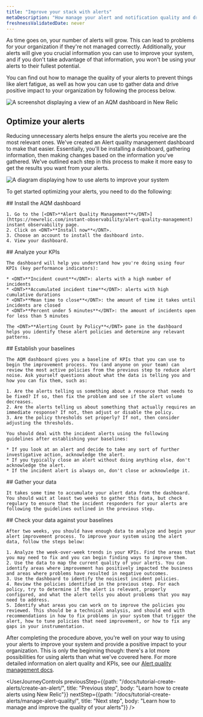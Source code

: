 ```yaml
---
title: "Improve your stack with alerts"
metaDescription: "How manage your alert and notification quality and drive positive impact for your organization"
freshnessValidatedDate: never
---
```


As time goes on, your number of alerts will grow. This can lead to problems for your organization if they're not managed correctly. Additionally, your alerts will give you crucial information you can use to improve your system, and if you don't take advantage of that information, you won't be using your alerts to their fullest potential.

You can find out how to manage the quality of your alerts to prevent things like alert fatigue, as well as how you can use <InlinePopover type="alerts"/> to gather data and drive positive impact to your organization by following the process below.

<img
  title="AQM dashboard"
  alt="A screenshot displaying a view of an AQM dashboard in New Relic"
  src="/images/alerts_screenshot-crop_AQM-dash.webp"
/>

## Optimize your alerts

Reducing unnecessary alerts helps ensure the alerts you receive are the most relevant ones. We've created an Alert quality management dashboard to make that easier. Essentially, you'll be installing a dashboard, gathering information, then making changes based on the information you've gathered. We've outlined each step in this process to make it more easy to get the results you want from your alerts.

<img
  title="Alert improvement flow"
  alt="A diagram displaying how to use alerts to improve your system"
  src="/images/alerts_diagram_AQM-flow.webp"
/>

To get started optimizing your alerts, you need to do the following:

<Steps>
  <Step>
    ## Install the AQM dashboard

    1. Go to the [<DNT>**Alert Quality Management**</DNT>](https://newrelic.com/instant-observability/alert-quality-management) instant observability page.
    2. Click on <DNT>**Install now**</DNT>.
    3. Choose an account to install the dashboard into.
    4. View your dashboard.
  </Step>

  <Step>
    ## Analyze your KPIs

    The dashboard will help you understand how you're doing using four KPIs (key performance indicators):

    * <DNT>**Incident count**</DNT>: alerts with a high number of incidents
    * <DNT>**Accumulated incident time**</DNT>: alerts with high cumulative durations
    * <DNT>**Mean time to close**</DNT>: the amount of time it takes until incidents are closed
    * <DNT>**Percent under 5 minutes**</DNT>: the amount of incidents open for less than 5 minutes

    The <DNT>**Alerting Count by Policy**</DNT> pane in the dashboard helps you identify these alert policies and determine any relevant patterns.
  </Step>

  <Step>
    ## Establish your baselines

    The AQM dashboard gives you a baseline of KPIs that you can use to begin the improvement process. You (and anyone on your team) can review the most active policies from the previous step to reduce alert noise. Ask yourself questions about what the data is telling you and how you can fix them, such as:

    1. Are the alerts telling us something about a resource that needs to be fixed? If so, then fix the problem and see if the alert volume decreases.
    2. Are the alerts telling us about something that actually requires an immediate response? If not, then adjust or disable the policy.
    3. Are the policy thresholds set properly? If not, then consider adjusting the thresholds.

    You should deal with the incident alerts using the following guidelines after establishing your baselines:

    * If you look at an alert and decide to take any sort of further investigative action, acknowledge the alert.
    * If you typically close an alert without doing anything else, don't acknowledge the alert.
    * If the incident alert is always on, don't close or acknowledge it.
  </Step>

  <Step>
    ## Gather your data

    It takes some time to accumulate your alert data from the dashboard. You should wait at least two weeks to gather this data, but check regulary to ensure that the incident responders for your alerts are following the guidelines outlined in the previous step.
  </Step>

  <Step>
    ## Check your data against your baselines

    After two weeks, you should have enough data to analyze and begin your alert improvement process. To improve your system using the alert data, follow the steps below:

    1. Analyze the week-over-week trends in your KPIs. Find the areas that you may need to fix and you can begin finding ways to improve them.
    2. Use the data to map the current quality of your alerts. You can identify areas where improvement has positively impacted the business and areas where problems have resulted in negative outcomes.
    3. Use the dashboard to identify the noisiest incident policies.
    4. Review the policies identified in the previous step. For each policy, try to determine if the alert is relevant, properly configured, and what the alert tells you about problems that you may need to address.
    5. Identify what areas you can work on to improve the policies you reviewed. This should be a technical analysis, and should end with recommendations in how to fix problems in your system that trigger the alert, how to tune policies that need improvement, or how to fix any gaps in your instrumentation.
  </Step>
</Steps>

After completing the procedure above, you're well on your way to using your alerts to improve your system and provide a positive impact to your organization. This is only the beginning though: there's a lot more possibilities for using alerts than what we've covered here. For more detailed information on alert quality and KPIs, see our [Alert quality management docs](/docs/new-relic-solutions/observability-maturity/uptime-performance-reliability/alert-quality-management-guide/#perform-enablement-one).

<UserJourneyControls
  previousStep={{path: "/docs/tutorial-create-alerts/create-an-alert/", title: "Previous step", body: "Learn how to create alerts using New Relic"}}
  nextStep={{path: "/docs/tutorial-create-alerts/manage-alert-quality/", title: "Next step", body: "Learn how to manage and improve the quality of your alerts"}}
/>
